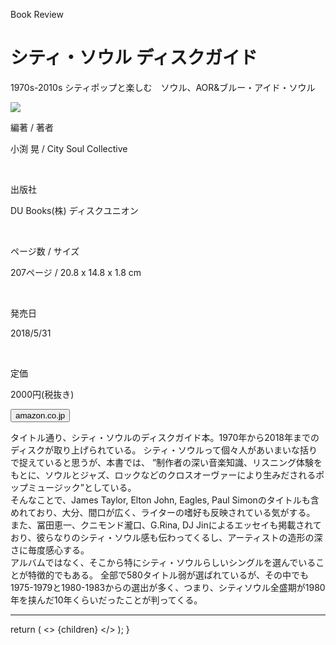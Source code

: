 
<Row >
  <Column colMd={"12"} colLg={"12"} noGutterMdLeft="">
      <p className="largeP">Book Review</p>
    <h1 className="h1-no-bottom-margin">
    シティ・ソウル ディスクガイド 
    </h1>
    <p className="largeP">1970s-2010s シティポップと楽しむ　ソウル、AOR&ブルー・アイド・ソウル </p>
  </Column>
</Row>

<Row>
<Column colMd={"3"} colLg={"4"} noGutterMdLeft="">

<a href="https://amzn.to/31zagoF"><img src="../../images/books/citysouldiskguide.jpg"/></a>

</Column>
<Column colMd={"4"} colLg={"8"} noGutterMdLeft="">
  <div>
    <p>編著 / 著者</p>
    <p className="largeP">
    小渕 晃 / City Soul Collective
    </p>
    <br/>
    <p>出版社</p>
    <p className="largeP">
    DU Books(株) ディスクユニオン
    </p>
    <br/>
    <p>ページ数 / サイズ</p>
    <p className="largeP">
    207ページ / 20.8 x 14.8 x 1.8 cm 
    </p>
    <br/>
    <p>発売日</p>
    <p className="largeP">
    2018/5/31
    </p>
    <br/>
    <p>定価</p>
    <p className="largeP">
    2000円(税抜き)
    </p>
    <div>
    <Button href="https://amzn.to/31zagoF" kind="primary" size="small" renderIcon={ArrowUpRight24}>
          amazon.co.jp
    </Button>
    </div>
  </div>
</Column>
</Row>

<Row>
  <Column colMd={"8"} colLg={"8"} noGutterMdLeft="">
    <p>
    タイトル通り、シティ・ソウルのディスクガイド本。1970年から2018年までのディスクが取り上げられている。
    シティ・ソウルって個々人があいまいな括りで捉えていると思うが、本書では、
    ”制作者の深い音楽知識、リスニング体験をもとに、ソウルとジャズ、ロックなどのクロスオーヴァーにより生みだされるポップミュージック”としている。<br/>
    そんなことで、James Taylor, Elton John, Eagles, Paul Simonのタイトルも含めれており、大分、間口が広く、ライターの嗜好も反映されている気がする。<br/>
    また、冨田恵一、クニモンド瀧口、G.Rina, DJ Jinによるエッセイも掲載されており、彼らなりのシティ・ソウル感も伝わってくるし、アーティストの造形の深さに毎度感心する。<br/>
    アルバムではなく、そこから特にシティ・ソウルらしいシングルを選んでいることが特徴的でもある。
    全部で580タイトル弱が選ばれているが、その中でも1975-1979と1980-1983からの選出が多く、つまり、シティソウル全盛期が1980年を挟んだ10年くらいだったことが判ってくる。
    </p>
  </Column>
</Row>

<hr/>

  return (
    <>
      {children}
    </>
  );
}